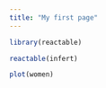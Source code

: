```yaml
---
title: "My first page"
---
```


```r
library(reactable)
```

```r
reactable(infert)
```

```r
plot(women)
```